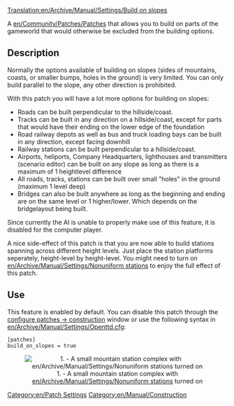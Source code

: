 [[Translation:en/Archive/Manual/Settings/Build on slopes]]
[[Category:en/Patch Settings]]
[[Category:en/Manual/Construction]]

A [[en/Community/Patches/Patches]] that allows you to build on parts of the gameworld that would otherwise be excluded from the building options.

== Description ==
Normally the options available of building on slopes (sides of mountains, coasts, or smaller bumps, holes in the ground) is very limited. You can only build parallel to the slope, any other direction is prohibited.

With this patch you will have a lot more options for building on slopes:
*Roads can be built perpendicular to the hillside/coast.
*Tracks can be built in any direction on a hillside/coast, except for parts that would have their ending on the lower edge of the foundation
*Road railway depots as well as bus and truck loading bays can be built in any direction, except facing downhill
*Railway stations can be built perpendicular to a hillside/coast.
*Airports, heliports, Company Headquarters, lighthouses and transmitters (scenario editor) can be built on any slope as long as there is a maximum of 1 heightlevel difference
*All roads, tracks, stations can be built over small "holes" in the ground (maximum 1 level deep)
*Bridges can also be built anywhere as long as the beginning and ending are on the same level or 1 higher/lower. Which depends on the bridgelayout being built.
{{en/Note|It is always impossible to build on so called "steep slopes". These are slopes where there is a 2 height level difference between the highest and the lowest corner. You can only build on slopes that have a 1 level height difference. Once something has been constructed on a foundation, you cannot [[en/Terraform]] that tile until you remove that part.}}

Since currently the AI is unable to properly make use of this feature, it is disabled for the computer player.

A nice side-effect of this patch is that you are now able to build stations spanning across different height levels. Just place the station platforms seperately, height-level by height-level. You might need to turn on [[en/Archive/Manual/Settings/Nonuniform stations]] to enjoy the full effect of this patch.

== Use ==
This feature is enabled by default. You can disable this patch through the [[en/Archive/Manual/Settings/Configuring patches/Construction|configure patches -> construction]] window or use the following syntax in [[en/Archive/Manual/Settings/Openttd.cfg]]:

<pre>
[patches]
build_on_slopes = true
</pre>


<center>[[File:en/Archive/Manual/Settings/Build-on-slopes.png|center|frame|1. - A small mountain station complex with [[en/Archive/Manual/Settings/Nonuniform stations]] turned on]]</center>